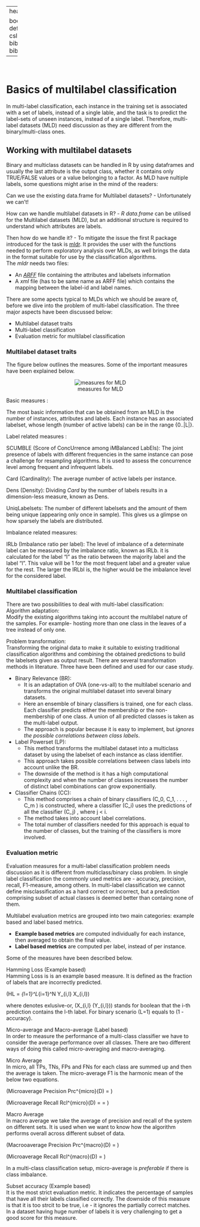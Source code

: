 
---
header-includes:
   - \usepackage{bbm}
always_allow_html: yes
output:
  html_document: 
    theme: united
    highlight: haddock
    css: "style.css"
    
bookdown::html_document2: default
link-citations: yes
csl: biomed-central.csl
bibliography: bibliography.bib
---

&nbsp;
&nbsp;
&nbsp;
    
# Basics of multilabel classification 


In multi-label classification, each instance in the training set is associated with a set of labels, instead of a single lable, and the task is to predict the label-sets of unseen instances, instead of a single label. Therefore, multi-label datasets (MLD) need discussion as they are different from the binary/multi-class ones.

## Working with multilabel datasets {.tabset  .tabset-fade}
 
Binary and multiclass datasets can be handled in R by using dataframes and usually the last attribute is the output class, whether it contains only TRUE/FALSE values or a value belonging to a factor. As MLD have nultiple labels, some questions might arise in the mind of the readers:

 <span class="sub-sub-header">Can we use the existing data.frame for Multilabel datasets?</span> - Unfortunately we can't!  
 
 <span class="sub-sub-header">How can we handle multilabel datasets in R?</span> - *R data.frame* can be utilised for the Multilabel datasets (MLD), but an additional structure is required to understand which attributes are labels.  
 
<span class="sub-sub-header"> Then how do we handle it? </span> - To mitigate the issue the first R package introduced for the task is [mldr](https://cran.r-project.org/web/packages/mldr/mldr.pdf). It provides the user with the functions needed to perform exploratory analysis over MLDs, as well brings the data in the format suitable for use by the classification algorithms.  
The *mldr* needs two files:  

- An [*ARFF*](https://www.cs.waikato.ac.nz/ml/weka/arff.html) file containing the attributes and labelsets information  
- A *xml* file (has to be same name as ARFF file)  which contains the mapping between the label-id and label names. 
 
There are some apects typical to MLDs which we should be aware of, before we dive into the problem of multi-label classification. The three major aspects have been discussed below:

- Multilabel dataset traits
- Multi-label classification
- Evaluation metric for multilabel classification

### Multilabel dataset traits

The figure below outlines the measures. Some of the important measures have been explained below.
  

<center>![measures for MLD](Figs/measures.png)</center>

<span class="sub-header">Basic measures :</span>  

The most basic information that can be obtained from an MLD is the number of instances, attributes
and labels. Each instance has an associated labelset, whose length (number of active labels) can be in the range
{0..|L|}.

<span class="sub-header">Label related measures :</span>  

<span class="sub-sub-header"> SCUMBLE (Score of ConcUrrence among iMBalanced LabEls):</span> The joint presence of labels with different frequencies in the same instance can pose a challenge for resampling algorithms. It is used to assess the concurrence level among frequent and infrequent labels.

<span class="sub-sub-header"> Card (Cardinality):</span> The average number of active labels per instance.

<span class="sub-sub-header"> Dens (Density):</span> Dividing *Card* by the number of labels results in a dimension-less measure, known as Dens.

<span class="sub-sub-header">  UniqLabelsets:</span> The number of different labelsets and the amount of them being unique (appearing only once in sample). This gives us a glimpse on how sparsely the labels are distributed.


<span class="sub-header">Imbalance related measures:</span>  

<span class="sub-sub-header"> IRLb (Imbalance ratio per label):</span> The level of imbalance of a determinate label can be measured by the imbalance ratio, known as IRLb. it is calculated for the label "l" as the ratio between the majority label and the label "l". This value will be 1 for the most frequent label and a greater value for the rest. The larger the IRLbl is, the higher would be the imbalance level for the considered label.


### Multilabel classification  

There are two possibilities to deal with multi-label classification:  
<span class="sub-header"> Algorithm adaptation:</span>   
Modify the existing algorithms taking into account the multilabel nature of the samples. For example- hosting more than one class in the leaves of a tree instead of only one.

<span class="sub-header"> Problem transformation:</span>  
Transforming the original data to make it suitable to existing traditional classification algorithms and combining the obtained predictions to build the labelsets given as output result. There are several transformation methods in literature. Three have been defined and used for our case study.  

- <span class="sub-sub-header">  Binary Relevance (BR):</span>  
     + It is an adaptation of OVA (one-vs-all) to the multilabel scenario and transforms the original multilabel dataset into several binary datasets.
     + Here an ensemble of binary classifiers is trained, one for each class. Each classifier predicts either the membership or the non-membership of one class. A union of all predicted classes is taken as the multi-label output.
     + The approach is popular because it is easy to implement, but *ignores the possible correlations between class labels*.  

- <span class="sub-sub-header">  Label Powerset (LP):</span>  
     + This method transforms the multilabel dataset into a multiclass dataset by using the labelset of each instance as class identifier.
     + This approach takes possible correlations between class labels into account unlike the BR.
     + The downside of the method is it has a high computational complexity and when the number of classes increases the number of distinct label combinations can grow exponentially.

- <span class="sub-sub-header">  Classifier Chains (CC):</span>   
     + This method comprises a chain of binary classifiers \(C_0, C_1, . . . , C_m \) is constructed, where a classifier \(C_i\) uses the predictions of all the classifier \(C_j\) , where j < i.
     + The method takes into account label correlations.
     + The total number of classifiers needed for this approach is equal to the number of classes, but the training of the classifiers is more involved. 

### Evaluation metric

Evaluation measures for a multi-label classification problem needs discussion as it is different from multiclass/binary class problem. In single label classification the commonly used metrics are - accuracy, precision, recall, F1-measure, among others. In multi-label classification we cannot define misclassification as a hard correct or incorrect, but a prediction comprising subset of actual classes is deemed better than containg none of them.  

Multilabel evaluation metrics are grouped into two main categories: example based and label based metrics.
  
- **Example based metrics** are computed individually for each instance, then averaged to obtain the final value.
- **Label based metrics** are computed per label, instead of per instance.

Some of the measures have been described below.

<span class="sub-header"> Hamming Loss (Example based)</span>  
Hamming Loss is is an example based measure. It is defined as the fraction of labels that are incorrectly predicted.

\(HL = \frac{1}{N . L} \sum_{l=1}^L\sum_{i=1}^N Y_{i,l} \oplus X_{i,l}\)  
  
  where \oplus denotes exlusive-or, \(X_{i,l} (Y_{i,l})\) stands for boolean that the i-th prediction contains the l-th label. For binary scenario (L=1) equals to (1 - accuracy).
  
<span class="sub-header"> Micro-average and Macro-average (Label based)</span>  
In order to measure the performance of a multi-class classifier we have to consider the average performance over all classes. There are two different ways of doing this called micro-averaging and macro-averaging.  
  
<span class="sub-sub-header"> Micro Average</span>  
In micro, all TPs, TNs, FPs and FNs for each class are summed up and then the average is taken. The micro-average F1 is the harmonic mean of the below two equations.  
  
\(Microaverage Precision Prc^{micro}(D) = \frac{\sum_c TP_c}{\sum_c TP_c + \sum_c FP_c} \)  
  
\(Microaverage Recall Rcl^{micro}(D) =  = \frac{\sum_c TP_c}{\sum_c TP_c + \sum_c FN_c} \) 
  
<span class="sub-sub-header"> Macro Average</span>  
In macro average we take the average of precision and recall of the system on different sets. It is used when we want to know how the algorithm performs overall across different subset of data.  

\(Macrooaverage Precision Prc^{macro}(D) = \frac{\sum_c Prc(D,c)}{|C|} \)  
  
\(Microaverage Recall Rcl^{macro}(D) = \frac{\sum_c Rcl(D,c)}{|C|} \) 

In a multi-class classification setup, micro-average is *preferable* if there is class imbalance.

<span class="sub-header"> Subset accuracy (Example based)</span>  
It is the most strict evaluation metric. It indicates the percentage of samples that have all their labels classified correctly. The downside of this measure is that it is too strcit to be true, i.e - it ignores the partially correct matches. In a dataset having huge number of labels it is very challenging to get a good score for this measure.

